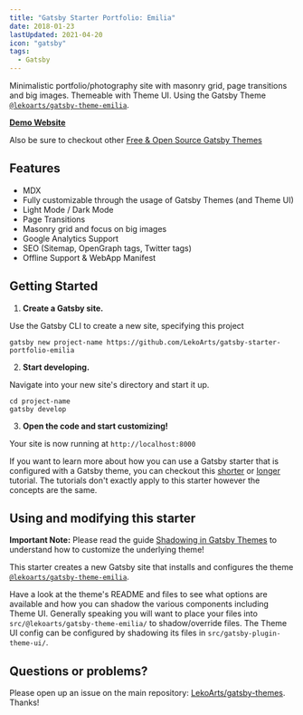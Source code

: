 ```yaml
---
title: "Gatsby Starter Portfolio: Emilia"
date: 2018-01-23
lastUpdated: 2021-04-20
icon: "gatsby"
tags:
  - Gatsby
---
```


Minimalistic portfolio/photography site with masonry grid, page transitions and big images. Themeable with Theme UI. Using the Gatsby Theme [`@lekoarts/gatsby-theme-emilia`](https://github.com/LekoArts/gatsby-themes/tree/master/themes/gatsby-theme-emilia).

[**Demo Website**](https://emilia.lekoarts.de)

Also be sure to checkout other [Free & Open Source Gatsby Themes](https://themes.lekoarts.de)

## Features

- MDX
- Fully customizable through the usage of Gatsby Themes (and Theme UI)
- Light Mode / Dark Mode
- Page Transitions
- Masonry grid and focus on big images
- Google Analytics Support
- SEO (Sitemap, OpenGraph tags, Twitter tags)
- Offline Support & WebApp Manifest

## Getting Started

1. **Create a Gatsby site.**

Use the Gatsby CLI to create a new site, specifying this project

```shell
gatsby new project-name https://github.com/LekoArts/gatsby-starter-portfolio-emilia
```

2. **Start developing.**

Navigate into your new site's directory and start it up.

```shell
cd project-name
gatsby develop
```

3. **Open the code and start customizing!**

Your site is now running at `http://localhost:8000`

If you want to learn more about how you can use a Gatsby starter that is configured with a Gatsby theme, you can checkout this [shorter](https://www.gatsbyjs.org/docs/themes/using-a-gatsby-theme/) or [longer](https://www.gatsbyjs.org/tutorial/using-a-theme/) tutorial. The tutorials don't exactly apply to this starter however the concepts are the same.

## Using and modifying this starter

**Important Note:** Please read the guide [Shadowing in Gatsby Themes](https://www.gatsbyjs.org/docs/themes/shadowing/) to understand how to customize the underlying theme!

This starter creates a new Gatsby site that installs and configures the theme [`@lekoarts/gatsby-theme-emilia`](https://github.com/LekoArts/gatsby-themes/tree/master/themes/gatsby-theme-emilia).

Have a look at the theme's README and files to see what options are available and how you can shadow the various components including Theme UI. Generally speaking you will want to place your files into `src/@lekoarts/gatsby-theme-emilia/` to shadow/override files. The Theme UI config can be configured by shadowing its files in `src/gatsby-plugin-theme-ui/`.

## Questions or problems?

Please open up an issue on the main repository: [LekoArts/gatsby-themes](https://github.com/LekoArts/gatsby-themes). Thanks!
